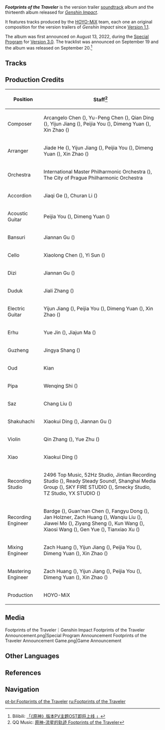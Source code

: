 <!--{{SoundtrackTabs}}-->
{{Album Infobox
|image       = Footprints of the Traveler.png
|type        = Original Game Soundtracks
|releaseDate = 2022-09-20
|length      = 55 min 57 sec - 20 tracks
|spotify     = 6GEWGyHgEn7lGPXXiYJAmF
|youtube     = OLAK5uy_l-KQzZGFCG1pg_Ip8IJEQJHcglvifLzmw
|previous    = [[The Shimmering Voyage Vol. 2]]
|next        = [[Forest of Jnana and Vidya]]
}}
'''''Footprints of the Traveler''''' is the version trailer [[soundtrack]] album and the thirteenth album released for ''[[Genshin Impact]]''.

It features tracks produced by the [[HOYO-MiX]] team, each one an original composition for the version trailers of ''Genshin Impact'' since [[Version 1.1]].

The album was first announced on August 13, 2022, during the [[Special Program]] for [[Version 3.0]]. The tracklist was announced on September 19 and the album was released on September 20.<ref>Bilibili: [https://t.bilibili.com/707474078370365457?spm_id_from=333.999.0.0 「《原神》版本PV主题OST即将上线 」]</ref>

==Tracks==
{{Soundtracks by Category Table|Footprints of the Traveler Soundtracks|hidealbum=1}}

==Production Credits==
{| class="wikitable" style="text-align:left; height:0.5em"
! Position
! Staff<ref>QQ Music: [https://y.qq.com/n/ryqq/albumDetail/002v8Iib4BhxcG 原神-流星的轨迹 Footprints of the Traveler]</ref>
|-
! Composer
| Arcangelo Chen ({{zh|陈子敏}}), Yu-Peng Chen ({{zh|陈致逸}}), Qian Ding ({{zh|丁谦}}), Yijun Jiang ({{zh|姜以君}}), Peijia You ({{zh|尤裴佳}}), Dimeng Yuan ({{zh|苑迪萌}}), Xin Zhao ({{zh|赵鑫}})
|-
! Arranger
| Jiade He ({{zh|何伽德}}), Yijun Jiang ({{zh|姜以君}}), Peijia You ({{zh|尤裴佳}}), Dimeng Yuan ({{zh|苑迪萌}}), Xin Zhao ({{zh|赵鑫}})
|-
! Orchestra
| International Master Philharmonic Orchestra ({{zh|国际首席爱乐乐团}}), The City of Prague Philharmonic Orchestra
|-
! Accordion
| Jiaqi Ge ({{zh|葛佳麒}}), Churan Li ({{zh|李楚然}})
|-
! Acoustic Guitar
| Peijia You ({{zh|尤裴佳}}), Dimeng Yuan ({{zh|苑迪萌}})
|-
! Bansuri
| Jiannan Gu ({{zh|顾剑楠}})
|-
! Cello
| Xiaolong Chen ({{zh|陈小龙}}), Yi Sun ({{zh|孙艺}})
|-
! Dizi
| Jiannan Gu ({{zh|顾剑楠}})
|-
! Duduk
| Jiali Zhang ({{zh|张佳理}})
|-
! Electric Guitar
| Yijun Jiang ({{zh|姜以君}}), Peijia You ({{zh|尤裴佳}}), Dimeng Yuan ({{zh|苑迪萌}}), Xin Zhao ({{zh|赵鑫}})
|-
! Erhu
| Yue Jin ({{zh|金玥}}), Jiajun Ma ({{zh|马稼骏}})
|-
! Guzheng
| Jingya Shang ({{zh|尚靖雅}})
|-
! Oud
| Kian
|-
! Pipa
| Wenqing Shi ({{zh|施文卿}})
|-
! Saz
| Chang Liu ({{zh|刘耳朵}})
|-
! Shakuhachi
| Xiaokui Ding ({{zh|丁晓逵}}), Jiannan Gu ({{zh|顾剑楠}})
|-
! Violin
| Qin Zhang ({{zh|张琴}}), Yue Zhu ({{zh|朱玥}})
|-
! Xiao
| Xiaokui Ding ({{zh|丁晓逵}})
|-
! Recording Studio
| 2496 Top Music, 52Hz Studio, Jintian Recording Studio ({{zh|金田录音棚}}), Ready Steady Sound!, Shanghai Media Group ({{zh|上海广播大厦}}), SKY FIRE STUDIO ({{zh|九紫天诚录音棚}}), Smecky Studio, TZ Studio, YX STUDIO ({{zh|上海音像公司录音棚}})
|-
! Recording Engineer
| Bardge ({{zh|麻锅}}), Guan'nan Chen ({{zh|陈冠男}}), Fangyu Dong ({{zh|董方昱}}), Jan Holzner, Zach Huang ({{zh|黄巍}}), Wanqiu Liu ({{zh|刘婉秋}}), Jiawei Mo ({{zh|莫家伟}}), Ziyang Sheng ({{zh|盛紫洋}}), Kun Wang ({{zh|王昆}}), Xiaosi Wang ({{zh|王小四}}), Gen Yue ({{zh|岳艮}}), Tianxiao Xu ({{zh|徐天晓}})
|-
! Mixing Engineer
| Zach Huang ({{zh|黄巍}}), Yijun Jiang ({{zh|姜以君}}), Peijia You ({{zh|尤裴佳}}), Dimeng Yuan ({{zh|苑迪萌}}), Xin Zhao ({{zh|赵鑫}})
|-
! Mastering Engineer
| Zach Huang ({{zh|黄巍}}), Yijun Jiang ({{zh|姜以君}}), Peijia You ({{zh|尤裴佳}}), Dimeng Yuan ({{zh|苑迪萌}}), Xin Zhao ({{zh|赵鑫}})
|-
! Production
| HOYO-MiX
|}

==Media==
<gallery>
Footprints of the Traveler｜Genshin Impact
Footprints of the Traveler Announcement.png|Special Program Announcement
Footprints of the Traveler Announcement Game.png|Game Announcement
</gallery>
<!--
==Trivia==
-->

==Other Languages==
{{Other Languages
|en      = Footprints of the Traveler
|zhs     = 流星的轨迹
|zhs_rm  = Liúxīng de Guǐjī
|zht     = 流星的軌跡
|zht_rm  = Liúxīng de Guǐjī
|zh_tl   = Trails of the Shooting Star
|ja      = 流星の軌跡
|ja_rm   = Ryuusei no Kiseki
|ja_tl   = Trails of the Shooting Star
|ko      = 유성의 궤적
|ko_rm   = Yuseong-ui Gwejeok
|ko_tl   = Trace of Falling Star
|tr      = 
|tr_tl   = 
|it      = 
|it_tl   = 
}}

==References==
{{Reflist}}

==Navigation==
{{Soundtrack Navbox|Footprints of the Traveler}}

[[pt-br:Footprints of the Traveler]]
[[ru:Footprints of the Traveler]]